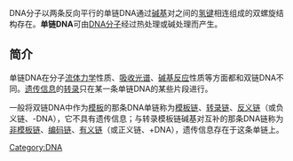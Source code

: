 {{Unreferenced |time=2010-02-19T15:44:07+00:00 }}
{{Expand |time=2010-02-19T15:44:07+00:00 }}

DNA分子以两条反向平行的单链DNA通过[[碱基|碱基]]对之间的[[氢键|氢键]]相连组成的双螺旋结构存在。'''单链DNA'''可由[[DNA|DNA分子]]经过热处理或碱处理而产生。

==简介==
单链DNA在分子[[流体力学|流体力学]]性质、[[吸收光谱|吸收光谱]]、[[碱基反应|碱基反应]]性质等方面都和双链DNA不同。[[遗传信息|遗传信息]]的[[转录|转录]]只在某一条单链DNA的某些片段进行。

一般将双链DNA中作为[[模板|模板]]的那条DNA单链称为[[模板链|模板链]]、[[转录链|转录链]]、[[反义链|反义链]]（或负义链、-DNA），它不具有遗传信息；与转录模板链碱基对互补的那条DNA链称为[[非模板链|非模板链]]、[[编码链|编码链]]、[[有义链|有义链]]（或正义链、+DNA），遗传信息存在于这条单链上。

[[Category:DNA|Category:DNA]]